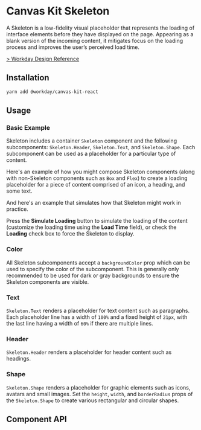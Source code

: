 


<Meta title="Components/Indicators/Skeleton" component={Skeleton} />

# Canvas Kit Skeleton

A Skeleton is a low-fidelity visual placeholder that represents the loading of interface elements
before they have displayed on the page. Appearing as a blank version of the incoming content, it
mitigates focus on the loading process and improves the user’s perceived load time.

[> Workday Design Reference](https://design.workday.com/components/indicators/skeleton-loader)

## Installation

```sh
yarn add @workday/canvas-kit-react
```

## Usage

### Basic Example

Skeleton includes a container `Skeleton` component and the following subcomponents:
`Skeleton.Header`, `Skeleton.Text`, and `Skeleton.Shape`. Each subcomponent can be used as a
placeholder for a particular type of content.

Here's an example of how you might compose Skeleton components (along with non-Skeleton components
such as `Box` and `Flex`) to create a loading placeholder for a piece of content comprised of an
icon, a heading, and some text.

<ExampleCodeBlock code={Basic} />

And here's an example that simulates how that Skeleton might work in practice.

<ExampleCodeBlock code={Simulation} />

Press the **Simulate Loading** button to simulate the loading of the content (customize the loading
time using the **Load Time** field), or check the **Loading** check box to force the Skeleton to
display.

### Color

All Skeleton subcomponents accept a `backgroundColor` prop which can be used to specify the color of
the subcomponent. This is generally only recommended to be used for dark or gray backgrounds to
ensure the Skeleton components are visible.

<ExampleCodeBlock code={Color} />

### Text

`Skeleton.Text` renders a placeholder for text content such as paragraphs. Each placeholder line has
a width of `100%` and a fixed height of `21px`, with the last line having a width of `60%` if there
are multiple lines.

<ExampleCodeBlock code={Text} />

### Header

`Skeleton.Header` renders a placeholder for header content such as headings.

<ExampleCodeBlock code={Header} />

### Shape

`Skeleton.Shape` renders a placeholder for graphic elements such as icons, avatars and small images.
Set the `height`, `width`, and `borderRadius` props of the `Skeleton.Shape` to create various
rectangular and circular shapes.

<ExampleCodeBlock code={Shape} />

## Component API

<SymbolDoc name="Skeleton" fileName="/react/" hideDescription />
